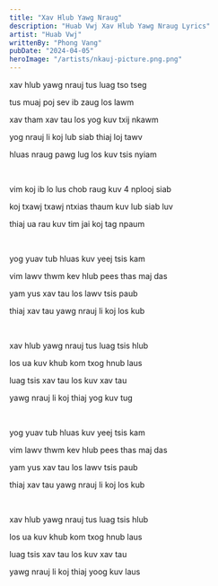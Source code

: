 ```yaml
---
title: "Xav Hlub Yawg Nraug"
description: "Huab Vwj Xav Hlub Yawg Nraug Lyrics"
artist: "Huab Vwj"
writtenBy: "Phong Vang"
pubDate: "2024-04-05"
heroImage: "/artists/nkauj-picture.png.png"
---
```


xav hlub yawg nrauj tus luag tso tseg

tus muaj poj sev ib zaug los lawm

xav tham xav tau los yog kuv txij nkawm

yog nrauj li koj lub siab thiaj loj tawv

hluas nraug pawg lug los kuv tsis nyiam

<br />

vim koj ib lo lus chob raug kuv 4 nplooj siab

koj txawj txawj ntxias thaum kuv lub siab luv

thiaj ua rau kuv tim jai koj tag npaum

<br />

yog yuav tub hluas kuv yeej tsis kam

vim lawv thwm kev hlub pees thas maj das

yam yus xav tau los lawv tsis paub

thiaj xav tau yawg nrauj li koj los kub

<br />

xav hlub yawg nrauj tus luag tsis hlub

los ua kuv khub kom txog hnub laus

luag tsis xav tau los kuv xav tau

yawg nrauj li koj thiaj yog kuv tug

<br />

yog yuav tub hluas kuv yeej tsis kam

vim lawv thwm kev hlub pees thas maj das

yam yus xav tau los lawv tsis paub

thiaj xav tau yawg nrauj li koj los kub

<br />

xav hlub yawg nrauj tus luag tsis hlub

los ua kuv khub kom txog hnub laus

luag tsis xav tau los kuv xav tau

yawg nrauj li koj thiaj yoog kuv laus
